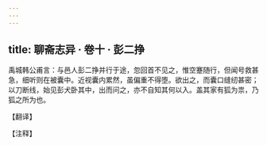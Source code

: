 ```yaml
---
---
---
```

title: 聊斋志异 · 卷十 · 彭二挣
---

禹城韩公甫言：与邑人彭二挣并行于途，忽回首不见之，惟空蹇随行，但闻号救甚急，细听则在被囊中。近视囊内累然，虽偏重不得堕。欲出之，而囊口缝纫甚密；以刀断线，始见彭犬卧其中，出而问之，亦不自知其何以入。盖其家有狐为祟，乃狐之所为也。

【翻译】

【注释】

